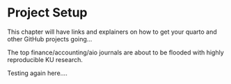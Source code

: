 # Project Setup

This chapter will have links and explainers on how to get your quarto and other GitHub projects going...

The top finance/accounting/aio journals are about to be flooded with highly reproducible KU research.

Testing again here....
